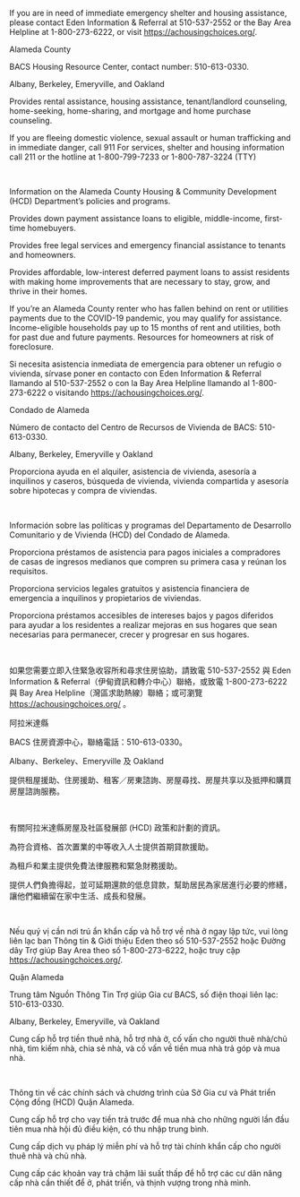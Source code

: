 
<RenderIf language="default">

  <InfoCardGrid title="Immediate Housing Assistance">
  <InfoCard title="211 Alameda County Resource Finder" externalHref="https://achousingchoices.org/">

  If you are in need of immediate emergency shelter and housing assistance, please contact Eden Information & Referral at 510-537-2552 or the Bay Area Helpline at 1-800-273-6222, or visit https://achousingchoices.org/.

  Alameda County

  </InfoCard>

  <InfoCard title="Bay Area Community Services" externalHref="https://www.bayareacs.org/">

  BACS Housing Resource Center, contact number: 510-613-0330.

  Albany, Berkeley, Emeryville, and Oakland

  </InfoCard>

  <InfoCard title="ECHO Housing" externalHref="https://www.echofairhousing.org/">

  Provides rental assistance, housing assistance, tenant/landlord counseling, home-seeking, home-sharing, and mortgage and home purchase counseling.

  </InfoCard>

  <InfoCard title="Alameda County Housing Resource Centers (HRC)">

  If you are fleeing domestic violence, sexual assault or human trafficking and in immediate danger, call 911
  For services, shelter and housing information call 211 or the hotline at 1-800-799-7233 or 1-800-787-3224 (TTY)

  </InfoCard>
  </InfoCardGrid>
  
  <br />

  <InfoCardGrid title="Alameda County Housing & Community Development (HCD) Housing Programs">
  <InfoCard title="Alameda County Housing & Community Development (HCD) Department" externalHref="https://www.acgov.org/cda/hcd/rhd/index.htm">
    
  Information on the Alameda County Housing & Community Development (HCD) Department’s policies and programs. 
    
  </InfoCard>

  <InfoCard title="AC Boost - Alameda County's Down Payment Loan Assistance Program" externalHref="https://www.acboost.org/">  

  Provides down payment assistance loans to eligible, middle-income, first-time homebuyers.

  </InfoCard>

  <InfoCard title="AC Housing Secure - Alameda County's Anti-Displacement Program" externalHref="https://www.centrolegal.org/achousingsecure/">  

  Provides free legal services and emergency financial assistance to tenants and homeowners.
  </InfoCard>

  <InfoCard title="Renew AC - Alameda County's Housing Preservation Loan Program" externalHref="https://www.renewac.org/">

  Provides affordable, low-interest deferred payment loans to assist residents with making home improvements that are necessary to stay, grow, and thrive in their homes.
  </InfoCard>

  <InfoCard title="AC Housing Secure - Emergency Rental Assistance Program" externalHref="https://www.ac-housingsecure.org/?fbclid=IwAR0186ykll8tKe-brqbLkMHiguYJQc0buUF1o6SjhXg_EKebR9fYSJs5hus">
    If you’re an Alameda County renter who has fallen behind on rent or utilities payments due to the COVID-19 pandemic, you may qualify for assistance. Income-eligible households pay up to 15 months of rent and utilities, both for past due and future payments.
  </InfoCard>

  <InfoCard title="AC Housing Secure - Alameda County Homeowner Services" externalHref="https://www.ac-housingsecure.org/otherresources">
  Resources for homeowners at risk of foreclosure.
  </InfoCard>
  </InfoCardGrid>

  <br/>

  <InfoCardGrid title="Housing Authorities in Alameda County" subtitle="Public Housing Authorities (PHAs) typically oversee two programs that provide direct assistance to tenants: overseeing units of public housing, and administering the Section 8 Housing Choice Voucher program. However, some PHAs no longer manage public units, and the scale of these programs can also vary widely. Please contact your local PHA to find out how they may be of assistance to you.">
  <InfoCard title="Housing Authority County of Alameda" externalHref="http://www.haca.net/">
  </InfoCard>

  <InfoCard title="Berkeley Housing Authority" externalHref="https://www.cityofberkeley.info/bha/">
  </InfoCard>

  <InfoCard title="Housing Authority of the City of Alameda" externalHref="http://www.alamedahsg.org/">
  </InfoCard>

  <InfoCard title="Housing Authority of the City of Livermore" externalHref="https://livermoreha.org/index.html">
  </InfoCard>

  <InfoCard title="Oakland Housing Authority" externalHref="http://www.oakha.org/Pages/default.aspx">
  </InfoCard>
  </InfoCardGrid>

</RenderIf>

<RenderIf language="es">

  <InfoCardGrid title="Immediate Housing Assistance">
  <InfoCard title="211 Buscador de recursos del Condado de Alameda" externalHref="https://achousingchoices.org/">

  Si necesita asistencia inmediata de emergencia para obtener un refugio o vivienda, sírvase poner en contacto con Eden Information & Referral llamando al 510-537-2552 o con la Bay Area Helpline llamando al 1-800-273-6222 o visitando https://achousingchoices.org/.

  Condado de Alameda

  </InfoCard>

  <InfoCard title="Bay Area Community Services" externalHref="https://www.bayareacs.org/">

  Número de contacto del Centro de Recursos de Vivienda de BACS: 510-613-0330.

  Albany, Berkeley, Emeryville y Oakland

  </InfoCard>

  <InfoCard title="ECHO Housing" externalHref="https://www.echofairhousing.org/">

  Proporciona ayuda en el alquiler, asistencia de vivienda, asesoría a inquilinos y caseros, búsqueda de vivienda, vivienda compartida y asesoría sobre hipotecas y compra de viviendas.

  </InfoCard>
  </InfoCardGrid>
  
  <br />

  <InfoCardGrid title="Programas de Vivienda y de Desarrollo Comunitario y de Vivienda (HCD) del Condado de Alameda">
  <InfoCard title="Departamento de Desarrollo Comunitario y de Vivienda (HCD) del Condado de Alameda" externalHref="https://www.acgov.org/cda/hcd/rhd/index.htm">
    
  Información sobre las políticas y programas del Departamento de Desarrollo Comunitario y de Vivienda (HCD) del Condado de Alameda. 
    
  </InfoCard>

  <InfoCard title="AC Boost - Programa de asistencia de préstamos para pagos iniciales del Condado de Alameda" externalHref="https://www.acboost.org/">  

  Proporciona préstamos de asistencia para pagos iniciales a compradores de casas de ingresos medianos que compren su primera casa y reúnan los requisitos.

  </InfoCard>

  <InfoCard title="AC Housing Secure - Programa antidesplazamiento del Condado de Alameda" externalHref="https://www.centrolegal.org/achousingsecure/">  

  Proporciona servicios legales gratuitos y asistencia financiera de emergencia a inquilinos y propietarios de viviendas.
  </InfoCard>

  <InfoCard title="Renew AC - Programa de préstamos para la preservación de la vivienda del Condado de Alameda" externalHref="https://www.renewac.org/">

  Proporciona préstamos accesibles de intereses bajos y pagos diferidos para ayudar a los residentes a realizar mejoras en sus hogares que sean necesarias para permanecer, crecer y progresar en sus hogares.
  </InfoCard>
  </InfoCardGrid>

  <br/>

  <InfoCardGrid title="Autoridades de Vivienda del Condado de Alameda" subtitle="Las Autoridades de Vivienda Pública (PHAs) generalmente supervisan dos programas que proporcionan asistencia directa a inquilinos: supervisando unidades de vivienda pública, y administrando el programa de Cupones Section 8 Housing Choice. Sin embargo, algunas PHA ya no administran viviendas públicas, y la escala de estos programas también puede variar ampliamente. Sírvase poner en contacto con su PHA local para informarse sobre cómo pueden ayudarle.">
  <InfoCard title="Autoridad de la vivienda del Condado de Alameda" externalHref="http://www.haca.net/">
  </InfoCard>

  <InfoCard title="Autoridad de la vivienda de Berkeley" externalHref="https://www.cityofberkeley.info/bha/">
  </InfoCard>

  <InfoCard title="Autoridad de la vivienda de la Ciudad de Alameda" externalHref="http://www.alamedahsg.org/">
  </InfoCard>

  <InfoCard title="Autoridad de la vivienda de la Ciudad de Livermore" externalHref="https://livermoreha.org/index.html">
  </InfoCard>

  <InfoCard title="Autoridad de la vivienda de Oakland" externalHref="http://www.oakha.org/Pages/default.aspx">
  </InfoCard>
  </InfoCardGrid>

</RenderIf>

<RenderIf language="zh">

  <InfoCardGrid title="Immediate Housing Assistance">
  <InfoCard title="211 阿拉米達縣資源搜尋工具" externalHref="https://achousingchoices.org/">

  如果您需要立即入住緊急收容所和尋求住房協助，請致電 510-537-2552 與 Eden Information & Referral（伊甸資訊和轉介中心）聯絡，或致電 1-800-273-6222 與 Bay Area Helpline（灣區求助熱線）聯絡；或可瀏覽 https://achousingchoices.org/ 。

  阿拉米達縣

  </InfoCard>

  <InfoCard title="Bay Area Community Services" externalHref="https://www.bayareacs.org/">

  BACS 住房資源中心，聯絡電話：510-613-0330。

  Albany、Berkeley、Emeryville 及 Oakland

  </InfoCard>

  <InfoCard title="ECHO Housing" externalHref="https://www.echofairhousing.org/">

  提供租屋援助、住房援助、租客／房東諮詢、房屋尋找、房屋共享以及抵押和購買房屋諮詢服務。

  </InfoCard>
  </InfoCardGrid>
  
  <br />

  <InfoCardGrid title="阿拉米達縣房屋及社區發展部 (HCD) 住房計劃">
  <InfoCard title="阿拉米達縣房屋及社區發展部 (HCD)" externalHref="https://www.acgov.org/cda/hcd/rhd/index.htm">
    
  有關阿拉米達縣房屋及社區發展部 (HCD) 政策和計劃的資訊。 
    
  </InfoCard>

  <InfoCard title="AC Boost - 阿拉米達縣首期貸款援助計劃" externalHref="https://www.acboost.org/">  

  為符合資格、首次置業的中等收入人士提供首期貸款援助。

  </InfoCard>

  <InfoCard title="AC Housing Secure - 阿拉米達縣反被迫遷離計劃" externalHref="https://www.centrolegal.org/achousingsecure/">  

  為租戶和業主提供免費法律服務和緊急財務援助。
  </InfoCard>

  <InfoCard title="Renew AC - 阿拉米達縣房屋維護貸款計劃" externalHref="https://www.renewac.org/">

  提供人們負擔得起，並可延期還款的低息貸款，幫助居民為家居進行必要的修繕，讓他們繼續留在家中生活、成長和發展。
  </InfoCard>
  </InfoCardGrid>

  <br/>

  <InfoCardGrid title="阿拉米逹縣內房屋管理局" subtitle="公共房屋管理局 (PHA) 通常監督直接幫助租戶的兩個計劃，即監督公營房屋單位以及管理 第 8 條款自選住房補助券計劃。不過，一些 PHA 已不再管理公營單位，而這些計劃的規模也可能相差很大。請聯絡您當地的 PHA，以了解他們可以協助您的方法。">
  <InfoCard title="阿拉米達縣房屋管理局" externalHref="http://www.haca.net/">
  </InfoCard>

  <InfoCard title="柏克萊市房屋管理局" externalHref="https://www.cityofberkeley.info/bha/">
  </InfoCard>

  <InfoCard title="阿拉米達市房屋管理局" externalHref="http://www.alamedahsg.org/">
  </InfoCard>

  <InfoCard title="利佛摩爾市房屋管理局" externalHref="https://livermoreha.org/index.html">
  </InfoCard>

  <InfoCard title="屋崙 (奧克蘭) 市房屋管理局" externalHref="http://www.oakha.org/Pages/default.aspx">
  </InfoCard>
  </InfoCardGrid>

</RenderIf>

<RenderIf language="vi">

  <InfoCardGrid title="Immediate Housing Assistance">
  <InfoCard title="211 Công cụ Tìm kiếm Nguồn Trợ giúp Quận Alameda" externalHref="https://achousingchoices.org/">

  Nếu quý vị cần nơi trú ẩn khẩn cấp và hỗ trợ về nhà ở ngay lập tức, vui lòng liên lạc ban Thông tin & Giới thiệu Eden theo số 510-537-2552 hoặc Đường dây Trợ giúp Bay Area theo số 1-800-273-6222, hoặc truy cập https://achousingchoices.org/.

  Quận Alameda

  </InfoCard>

  <InfoCard title="Bay Area Community Services" externalHref="https://www.bayareacs.org/">

  Trung tâm Nguồn Thông Tin Trợ giúp Gia cư BACS, số điện thoại liên lạc: 510-613-0330.

  Albany, Berkeley, Emeryville, và Oakland

  </InfoCard>

  <InfoCard title="ECHO Housing" externalHref="https://www.echofairhousing.org/">

  Cung cấp hỗ trợ tiền thuê nhà, hỗ trợ nhà ở, cố vấn cho người thuê nhà/chủ nhà, tìm kiếm nhà, chia sẻ nhà, và cố vấn về tiền mua nhà trả góp và mua nhà.

  </InfoCard>
  </InfoCardGrid>
  
  <br />

  <InfoCardGrid title="Sở Gia cư và Phát triển Cộng đồng (HCD) Quận Alameda">
  <InfoCard title="Sở Gia cư & Phát triển Cộng đồng (HCD) Quận Alameda " externalHref="https://www.acgov.org/cda/hcd/rhd/index.htm">
    
  Thông tin về các chính sách và chương trình của Sở Gia cư và Phát triển Cộng đồng (HCD) Quận Alameda. 
    
  </InfoCard>

  <InfoCard title="AC Boost - Chương trình Hỗ trợ Vay Tiền Trả trước của Quận Alameda" externalHref="https://www.acboost.org/">  

  Cung cấp hỗ trợ cho vay tiền trả trước để mua nhà cho những người lần đầu tiên mua nhà hội đủ điều kiện, có thu nhập trung bình.

  </InfoCard>

  <InfoCard title="AC Housing Secure - Chương trình Ngăn Chuyển chỗ ở Bắt buộc của Quận Alameda" externalHref="https://www.centrolegal.org/achousingsecure/">  

  Cung cấp dịch vụ pháp lý miễn phí và hỗ trợ tài chính khẩn cấp cho người thuê nhà và chủ nhà.
  </InfoCard>

  <InfoCard title="Renew AC - Chương trình Cho vay để Giữ Nhà ở của Quận Alameda" externalHref="https://www.renewac.org/">

  Cung cấp các khoản vay trả chậm lãi suất thấp để hỗ trợ các cư dân nâng cấp nhà cần thiết để ở, phát triển, và thịnh vượng trong nhà mình.
  </InfoCard>
  </InfoCardGrid>

  <br/>

  <InfoCardGrid title="Các cơ quan Quản lý Gia cư ở Quận Alameda" subtitle="Các Cơ quan Quản lý Gia cư Công cộng (PHA) thường giám sát hai chương trình cung cấp hỗ trợ trực tiếp cho người thuê nhà: giám sát các căn nhà cộng đồng, và điều hành chương trình Phiếu Chọn Nhà Mục 8 (Section 8). Tuy nhiên, một số PHA không còn quản lý các căn nhà cộng đồng, và quy mô của các chương trình này cũng có thể khác biệt lớn. Vui lòng liên lạc với PHA địa phương của quý vị để xem họ có thể giúp quý vị ra sao.">
  <InfoCard title="Cơ quan Gia cư Quận Alameda" externalHref="http://www.haca.net/">
  </InfoCard>

  <InfoCard title="Cơ Quan Gia Cư Berkeley" externalHref="https://www.cityofberkeley.info/bha/">
  </InfoCard>

  <InfoCard title="Cơ Quan Gia Cư Thành phố Alameda" externalHref="http://www.alamedahsg.org/">
  </InfoCard>

  <InfoCard title="Cơ Quan Gia Cư Thành phố Livermore" externalHref="https://livermoreha.org/index.html">
  </InfoCard>

  <InfoCard title="Cơ Quan Gia Cư Oakland" externalHref="http://www.oakha.org/Pages/default.aspx">
  </InfoCard>
  </InfoCardGrid>

</RenderIf>